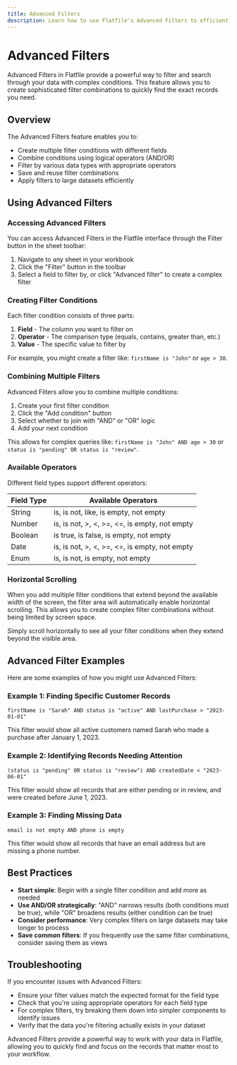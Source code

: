 ```yaml
---
title: Advanced Filters
description: Learn how to use Flatfile's Advanced Filters to efficiently filter and search through your data
---
```


# Advanced Filters

Advanced Filters in Flatfile provide a powerful way to filter and search through your data with complex conditions. This feature allows you to create sophisticated filter combinations to quickly find the exact records you need.

## Overview

The Advanced Filters feature enables you to:

- Create multiple filter conditions with different fields
- Combine conditions using logical operators (AND/OR)
- Filter by various data types with appropriate operators
- Save and reuse filter combinations
- Apply filters to large datasets efficiently

## Using Advanced Filters

### Accessing Advanced Filters

You can access Advanced Filters in the Flatfile interface through the Filter button in the sheet toolbar:

1. Navigate to any sheet in your workbook
2. Click the "Filter" button in the toolbar
3. Select a field to filter by, or click "Advanced filter" to create a complex filter

### Creating Filter Conditions

Each filter condition consists of three parts:

1. **Field** - The column you want to filter on
2. **Operator** - The comparison type (equals, contains, greater than, etc.)
3. **Value** - The specific value to filter by

For example, you might create a filter like: `firstName is "John"` or `age > 30`.

### Combining Multiple Filters

Advanced Filters allow you to combine multiple conditions:

1. Create your first filter condition
2. Click the "Add condition" button
3. Select whether to join with "AND" or "OR" logic
4. Add your next condition

This allows for complex queries like: `firstName is "John" AND age > 30` or `status is "pending" OR status is "review"`.

### Available Operators

Different field types support different operators:

| Field Type | Available Operators |
|------------|---------------------|
| String     | is, is not, like, is empty, not empty |
| Number     | is, is not, >, <, >=, <=, is empty, not empty |
| Boolean    | is true, is false, is empty, not empty |
| Date       | is, is not, >, <, >=, <=, is empty, not empty |
| Enum       | is, is not, is empty, not empty |

### Horizontal Scrolling

When you add multiple filter conditions that extend beyond the available width of the screen, the filter area will automatically enable horizontal scrolling. This allows you to create complex filter combinations without being limited by screen space.

Simply scroll horizontally to see all your filter conditions when they extend beyond the visible area.

## Advanced Filter Examples

Here are some examples of how you might use Advanced Filters:

### Example 1: Finding Specific Customer Records

```
firstName is "Sarah" AND status is "active" AND lastPurchase > "2023-01-01"
```

This filter would show all active customers named Sarah who made a purchase after January 1, 2023.

### Example 2: Identifying Records Needing Attention

```
(status is "pending" OR status is "review") AND createdDate < "2023-06-01"
```

This filter would show all records that are either pending or in review, and were created before June 1, 2023.

### Example 3: Finding Missing Data

```
email is not empty AND phone is empty
```

This filter would show all records that have an email address but are missing a phone number.

## Best Practices

- **Start simple**: Begin with a single filter condition and add more as needed
- **Use AND/OR strategically**: "AND" narrows results (both conditions must be true), while "OR" broadens results (either condition can be true)
- **Consider performance**: Very complex filters on large datasets may take longer to process
- **Save common filters**: If you frequently use the same filter combinations, consider saving them as views

## Troubleshooting

If you encounter issues with Advanced Filters:

- Ensure your filter values match the expected format for the field type
- Check that you're using appropriate operators for each field type
- For complex filters, try breaking them down into simpler components to identify issues
- Verify that the data you're filtering actually exists in your dataset

Advanced Filters provide a powerful way to work with your data in Flatfile, allowing you to quickly find and focus on the records that matter most to your workflow.